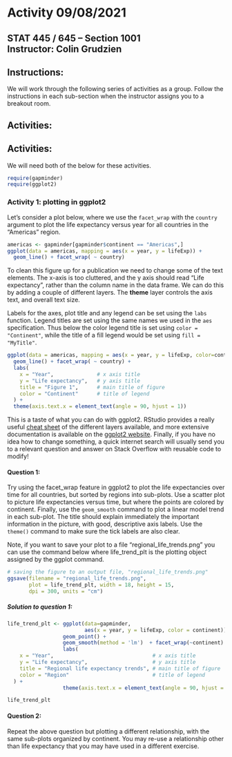 # Activity 09/08/2021

## STAT 445 / 645 -- Section 1001 <br> Instructor: Colin Grudzien<br>

## Instructions:
We will work through the following series of activities as a group.  Follow the instructions in each sub-section when the instructor assigns you to a breakout room.

## Activities:

## Activities:

We will need both of the below for these activities.
```r
require(gapminder)
require(ggplot2)
```



### Activity 1: plotting in ggplot2


Let's consider a plot below, where we use the `facet_wrap` with the `country` argument to plot the life expectancy versus year for all countries in the "Americas" region. 

```r
americas <- gapminder[gapminder$continent == "Americas",]
ggplot(data = americas, mapping = aes(x = year, y = lifeExp)) +
  geom_line() + facet_wrap( ~ country)
```

To clean this figure up for a publication we need to change some of the text elements.  The x-axis is too cluttered, and the y axis should read "Life expectancy", rather than the column name in the data frame.  We can do this by adding a couple of different layers. The **theme** layer controls the axis text, and overall text size. 



Labels for the axes, plot title and any legend can be set using the `labs` function. Legend titles
are set using the same names we used in the `aes` specification.  Thus below the color legend title is set using `color = "Continent"`, while the title
of a fill legend would be set using `fill = "MyTitle"`.

```r
ggplot(data = americas, mapping = aes(x = year, y = lifeExp, color=continent)) +
  geom_line() + facet_wrap( ~ country) +
  labs(
    x = "Year",              # x axis title
    y = "Life expectancy",   # y axis title
    title = "Figure 1",      # main title of figure
    color = "Continent"      # title of legend
  ) +
  theme(axis.text.x = element_text(angle = 90, hjust = 1))
```


This is a taste of what you can do with ggplot2. RStudio provides a
really useful [cheat sheet][cheat] of the different layers available, and more
extensive documentation is available on the [ggplot2 website][ggplot-doc].
Finally, if you have no idea how to change something, a quick internet search will
usually send you to a relevant question and answer on Stack Overflow with reusable
code to modify!

[cheat]: https://www.rstudio.org/links/data_visualization_cheat_sheet
[ggplot-doc]: https://ggplot2.tidyverse.org/reference/


#### Question 1:

Try using the facet_wrap feature in ggplot2 to plot the life expectancies over time for all countries, but sorted by regions into sub-plots.  Use a scatter plot to picture life expectancies versus time, but where the points are colored by continent.  Finally, use the `geom_smooth` command to plot a linear model trend in each sub-plot.  The title should explain immediately the important information in the picture, with good, descriptive axis labels.  Use the `theme()` command to make sure the tick labels are also clear.


Note, if you want to save your plot to a file "regional_life_trends.png" you can use the command below where life_trend_plt is the plotting object assigned by the ggplot command.
```r
# saving the figure to an output file, "regional_life_trends.png"
ggsave(filename = "regional_life_trends.png", 
       plot = life_trend_plt, width = 18, height = 15, 
       dpi = 300, units = "cm")
```



##### Solution to question 1:
```r
life_trend_plt <- ggplot(data=gapminder, 
                         aes(x = year, y = lifeExp, color = continent)) +
                  geom_point() +
                  geom_smooth(method = 'lm')  + facet_wrap(~continent) +
                  labs(
    x = "Year",                                # x axis title
    y = "Life expectancy",                     # y axis title
    title = "Regional life expectancy trends", # main title of figure
    color = "Region"                           # title of legend
  ) +
                  theme(axis.text.x = element_text(angle = 90, hjust = 1))

life_trend_plt
```


#### Question 2:

Repeat the above question but plotting a different relationship, with the same sub-plots organized by continent.  You may re-use a relationship other than life expectancy that you may have used in a different exercise.

